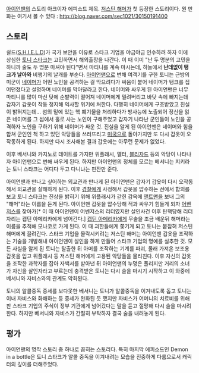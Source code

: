 [[아이언맨]]의 스토리 아크이자 에피소드 제목.
[[저스틴 해머]]가 첫 등장한 스토리이다.
원 만화는 여기서 볼 수 있다 : http://blog.naver.com/sec1021/30150191400 

== 스토리 ==
쉴드([[S.H.I.E.L.D]])가 국가 보안을 이유로 스타크 기업을 야금야금 인수하려 하자 이에 상심한 [[토니 스타크]]는 고민하면서 해외출장을 나간다. 이 때 이미 "난 두 명분의 고민을 하니까 술도 두 명분 마셔야 된다"면서 마티니를 계속 마시는데, 하늘에서 '''난데없이 탱크가 날아와''' 비행기의 날개를 부순다. [[아이언맨]]으로 변해 여객기를 구한 토니는 근방의 미군이 [[네이머]]가 어떤 노인을 공격하는 걸 막으려다가 싸움이 붙어 네이머가 탱크를 집어던졌다고 설명하며 네이머를 막아달라고 한다. 네이머와 싸우게 된 아이언맨은 너무 마티니를 많이 마신 탓에 순발력이 떨어져 네이머에게 밀려버리고 바닷 속에 빠지는데 갑자기 갑옷이 작동 정지해 익사할 위기에 처한다. 다행히 네이머에게 구조받았고 진실이 밝혀지는데...  섬의 밑에 있는 핵 폐기물을 처리하다가 방사능에 노출되어 정신을 잃은 네이머를 그 섬에서 홀로 사는 노인이 구해주었고 갑자기 나타난 군인들이 노인을 공격하자 노인을 구하기 위해 네이머가 싸운 것. 진실을 알게 된 아이언맨은 네이머와 힘을 합쳐 군인인 척 하고 있던 악당들을 쓰러뜨리고 [[미국]]으로 돌아가지만 또 다시 갑옷이 오작동하게 된다. 하지만 다시 조사해본 결과 갑옷에는 아무런 문제가 없었다.

이후 베서니와 카지노로 데이트를 가지만 위플래시, 멜터, [[블리자드]] 등의 악당이 나타나자 아이언맨으로 변해 싸우게 된다. 하지만 아이언맨의 정체를 모르는 베서니는 지키라는 토니 스타크는 어디다 두고 다니냐는 핀잔만 준다.

아이언맨과 만나고 싶어하는 외교관과 만나게 된 아이언맨은 갑자기 갑옷이 다시 오작동해서 외교관을 살해하게 된다. 이후 [[경찰]]에게 사정해서 갑옷을 압수하는 선에서 합의를 보고 토니 스타크는 진상을 밝히기 위해 위플래시가 갇힌 감옥에 [[앤트맨]]을 보내 그의 "해머"라는 이름을 듣게 된다. 아이언맨 갑옷을 압수당해 적과 싸우기 힘들게 되자 [[어벤저스]]를 찾아가[* 이 때 아이언맨이 어벤저스의 리더였지만 살인사건 이후 탄핵당해 리더 자리는 캡틴 아메리카에게 넘어간다.] [[캡틴 아메리카]]에게 무술을 조금 배운뒤 해머라는 이름을 추적해 모나코로 가게 된다. 이 때 괴한들에게 쫓기게 되고 토니는 붙잡혀 저스틴 해머에게 끌려간다. 스타크 기업을 몰락시키려는 저스틴 해머는 아이언맨 갑옷을 조작하는 기술을 개발해내 아이언맨이 살인을 하게 만들어 스타크 기업의 명예를 실추한 것. 모든 사실을 알게 된 토니는 탈출한 뒤 아머를 조작하는 기계를 파괴, 몰래 가져온 보조용 갑옷을 입고 위플래시 등 저스틴 해머에게 고용된 악당들을 물리친다. 이후 자신의 갑옷을 조작한 과학자를 잡아 자백서를 받아낸 뒤 아이언맨의 누명은 풀리지만 거리의 소녀가 자신을 살인자라고 부르는데 충격받은 토니는 다시 술을 마시기 시작하고 이 와중에 베서니와 자비스와의 관계도 악화된다.

토니의 알콜중독 증세를 보다못한 베서니는 토니가 알콜중독을 이겨내도록 돕고 토니는 이내 자비스와 화해하는 등 증세가 완화된 듯 했지만 자비스가 어머니의 치료비를 위해 판 스타크 기업의 주식이 정부 기관에게 넘어갔다는 말을 듣고 절망해 다시 술을 마시려 한다. 하지만 베서니와 자비스가 간절히 부탁하자 결국 술을 내려놓게 된다.

== 평가 ==
아이언맨의 명작 스토리 중 하나로 꼽히는 스토리다. 특히 마지막 에피소드인 Demon in a bottle은 토니 스타크가 알콜 중독을 이겨내려는 모습을 진중하게 다룸으로서 캐릭터의 깊이를 더해주었다.
